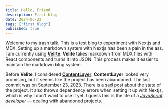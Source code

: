 ```yaml
---
title: Hello, Friend
description: First blog
date: 2024-06-23
tags: ["first blog"]
published: true
---
```


Welcome to my trash talk. This is a test blog to experiment with Nextjs and MDX. Setting up a markdown system with Nextjs has been a pain in the ass. I am currently using **[Velite](https://velite.js.org/)**. **Velite** takes markdown from MDX files with React components and turns it into JSON. This process makes it easier to maintain the markdown blog system.

Before **Velite**, I considered **[ContentLayer](https://contentlayer.dev/)**. **ContentLayer** looked very promising, but it seems like the project has been abandoned. The last commit was on September 23, 2023. There is a [sad post](https://github.com/contentlayerdev/contentlayer/issues/429) about the state of the project. It also throws dependency errors when setting it up with Nextjs, which is why I don't want to use it yet. I guess this is the life of a _[JavaScript developer](/portfolio)_ — dealing with abandoned projects.
